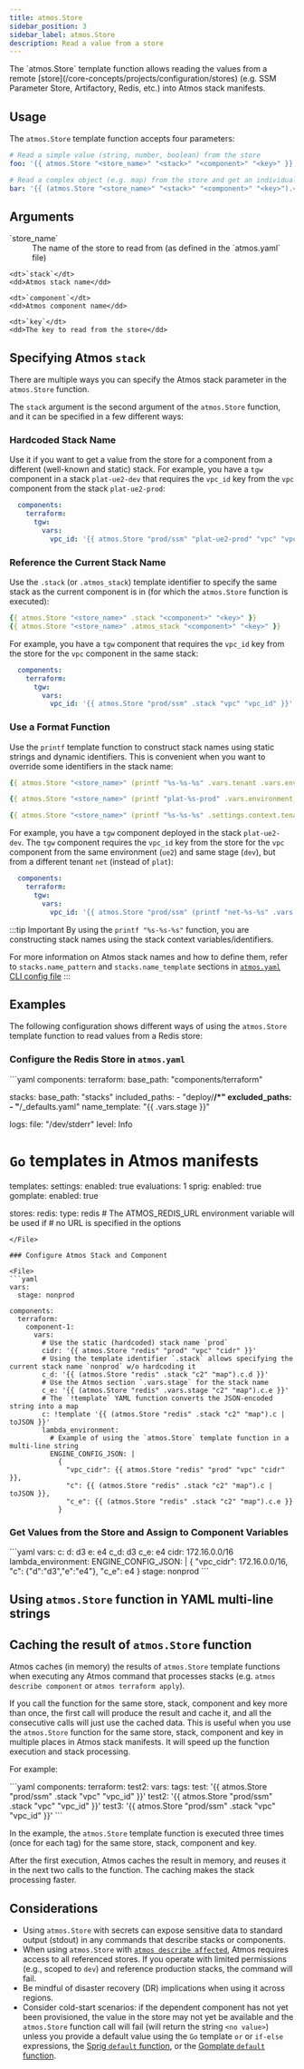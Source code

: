 ```yaml
---
title: atmos.Store
sidebar_position: 3
sidebar_label: atmos.Store
description: Read a value from a store
---
```


<Intro>
The `atmos.Store` template function allows reading the values from a remote [store](/core-concepts/projects/configuration/stores)
(e.g. SSM Parameter Store, Artifactory, Redis, etc.) into Atmos stack manifests.
</Intro>

## Usage

The `atmos.Store` template function accepts four parameters:

```yaml
# Read a simple value (string, number, boolean) from the store
foo: '{{ atmos.Store "<store_name>" "<stack>" "<component>" "<key>" }}'

# Read a complex object (e.g. map) from the store and get an individual value (attribute) from the result
bar: '{{ (atmos.Store "<store_name>" "<stack>" "<component>" "<key>").<attribute> }}'
```

## Arguments

<dl>
    <dt>`store_name`</dt>
    <dd>The name of the store to read from (as defined in the `atmos.yaml` file)</dd>

    <dt>`stack`</dt>
    <dd>Atmos stack name</dd>

    <dt>`component`</dt>
    <dd>Atmos component name</dd>

    <dt>`key`</dt>
    <dd>The key to read from the store</dd>
</dl>


## Specifying Atmos `stack`

There are multiple ways you can specify the Atmos stack parameter in the `atmos.Store` function.

The `stack` argument is the second argument of the `atmos.Store` function, and it can be specified in a few different ways:

### Hardcoded Stack Name

Use it if you want to get a value from the store for a component from a different (well-known and static) stack.
For example, you have a `tgw` component in a stack `plat-ue2-dev` that requires the `vpc_id` key from the `vpc` component from the stack `plat-ue2-prod`:

```yaml title="plat-ue2-dev"
  components:
    terraform:
      tgw:
        vars:
          vpc_id: '{{ atmos.Store "prod/ssm" "plat-ue2-prod" "vpc" "vpc_id" }}'
```

### Reference the Current Stack Name

Use the `.stack` (or `.atmos_stack`) template identifier to specify the same stack as the current component is in
(for which the `atmos.Store` function is executed):

```yaml
{{ atmos.Store "<store_name>" .stack "<component>" "<key>" }}
{{ atmos.Store "<store_name>" .atmos_stack "<component>" "<key>" }}
```

For example, you have a `tgw` component that requires the `vpc_id` key from the store for the `vpc` component in the same stack:

```yaml
  components:
    terraform:
      tgw:
        vars:
          vpc_id: '{{ atmos.Store "prod/ssm" .stack "vpc" "vpc_id" }}'
```

### Use a Format Function

Use the `printf` template function to construct stack names using static strings and dynamic identifiers.
This is convenient when you want to override some identifiers in the stack name:

```yaml
{{ atmos.Store "<store_name>" (printf "%s-%s-%s" .vars.tenant .vars.environment .vars.stage) "<component>" "<key>" }}

{{ atmos.Store "<store_name>" (printf "plat-%s-prod" .vars.environment) "<component>" "<key>" }}

{{ atmos.Store "<store_name>" (printf "%s-%s-%s" .settings.context.tenant .settings.context.region .settings.context.account) "<component>" "<key>" }}
```

For example, you have a `tgw` component deployed in the stack `plat-ue2-dev`. The `tgw` component requires the
`vpc_id` key from the store for the `vpc` component from the same environment (`ue2`) and same stage (`dev`), but from a different
tenant `net` (instead of `plat`):

```yaml title="plat-ue2-dev"
  components:
    terraform:
      tgw:
        vars:
          vpc_id: '{{ atmos.Store "prod/ssm" (printf "net-%s-%s" .vars.environment .vars.stage) "vpc" "vpc_id" }}'
```

:::tip Important
By using the `printf "%s-%s-%s"` function, you are constructing stack names using the stack context variables/identifiers.

For more information on Atmos stack names and how to define them, refer to `stacks.name_pattern` and `stacks.name_template`
sections in [`atmos.yaml` CLI config file](/cli/configuration/#stacks)
:::

## Examples

The following configuration shows different ways of using the `atmos.Store` template function to read values from
a Redis store:

### Configure the Redis Store in `atmos.yaml`

<File title="atmos.yaml">
```yaml
components:
  terraform:
    base_path: "components/terraform"

stacks:
  base_path: "stacks"
  included_paths:
    - "deploy/**/*"
  excluded_paths:
    - "**/_defaults.yaml"
  name_template: "{{ .vars.stage }}"

logs:
  file: "/dev/stderr"
  level: Info

# `Go` templates in Atmos manifests
templates:
  settings:
    enabled: true
    evaluations: 1
    sprig:
      enabled: true
    gomplate:
      enabled: true

stores:
  redis:
    type: redis
    # The ATMOS_REDIS_URL environment variable will be used if
    # no URL is specified in the options
```
</File>

### Configure Atmos Stack and Component

<File>
```yaml
vars:
  stage: nonprod

components:
  terraform:
    component-1:
      vars:
        # Use the static (hardcoded) stack name `prod`
        cidr: '{{ atmos.Store "redis" "prod" "vpc" "cidr" }}'
        # Using the template identifier `.stack` allows specifying the current stack name `nonprod` w/o hardcoding it
        c_d: '{{ (atmos.Store "redis" .stack "c2" "map").c.d }}'
        # Use the Atmos section `.vars.stage` for the stack name
        c_e: '{{ (atmos.Store "redis" .vars.stage "c2" "map").c.e }}'
        # The `!template` YAML function converts the JSON-encoded string into a map
        c: !template '{{ (atmos.Store "redis" .stack "c2" "map").c | toJSON }}'
        lambda_environment:
          # Example of using the `atmos.Store` template function in a multi-line string
          ENGINE_CONFIG_JSON: |
            {
              "vpc_cidr": {{ atmos.Store "redis" "prod" "vpc" "cidr" }},
              "c": {{ (atmos.Store "redis" .stack "c2" "map").c | toJSON }},
              "c_e": {{ (atmos.Store "redis" .stack "c2" "map").c.e }}
            }
```
</File>

### Get Values from the Store and Assign to Component Variables

<Terminal title="atmos describe component component-1 -s nonprod">
```yaml
vars:
  c:
    d: d3
    e: e4
  c_d: d3
  c_e: e4
  cidr: 172.16.0.0/16
  lambda_environment:
    ENGINE_CONFIG_JSON: |
      {
        "vpc_cidr": 172.16.0.0/16,
        "c": {"d":"d3","e":"e4"},
        "c_e": e4
      }
  stage: nonprod
```
</Terminal>

## Using `atmos.Store` function in YAML multi-line strings

## Caching the result of `atmos.Store` function

Atmos caches (in memory) the results of `atmos.Store` template functions when executing any Atmos command that processes stacks
(e.g. `atmos describe component` or `atmos terraform apply`).

If you call the function for the same store, stack, component and key more than once, the first call will produce the result
and cache it, and all the consecutive calls will just use the cached data. This is useful when you use the
`atmos.Store` function for the same store, stack, component and key in multiple places in Atmos stack manifests.
It will speed up the function execution and stack processing.

For example:

<File>
```yaml
components:
  terraform:
    test2:
      vars:
        tags:
          test: '{{ atmos.Store "prod/ssm" .stack "vpc" "vpc_id" }}'
          test2: '{{ atmos.Store "prod/ssm" .stack "vpc" "vpc_id" }}'
          test3: '{{ atmos.Store "prod/ssm" .stack "vpc" "vpc_id" }}'
```
</File>

In the example, the `atmos.Store` template function is executed three times (once for each tag) for the same store, stack, component and key.

After the first execution, Atmos caches the result in memory,
and reuses it in the next two calls to the function. The caching makes the stack processing faster.

## Considerations

- Using `atmos.Store` with secrets can expose sensitive data to standard output (stdout) in any commands that describe stacks or components.
- When using `atmos.Store` with [`atmos describe affected`](/cli/commands/describe/affected), Atmos requires access to all referenced stores.
If you operate with limited permissions (e.g., scoped to `dev`) and reference production stacks, the command will fail.
- Be mindful of disaster recovery (DR) implications when using it across regions.
- Consider cold-start scenarios: if the dependent component has not yet been provisioned, the value in the store may not
yet be available and the `atmos.Store` function call will fail (will return the string `<no value>`) unless you provide a default value
using the `Go` template `or` or `if-else` expressions, the [Sprig `default` function](https://masterminds.github.io/sprig/defaults.html),
or the [Gomplate `default` function](https://docs.gomplate.ca/functions/conv/#convdefault).
